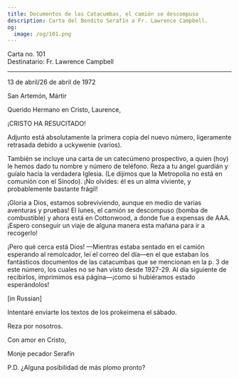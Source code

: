 ```yaml
---
title: Documentos de las Catacumbas, el camión se descompuso
description: Carta del Bendito Serafín a Fr. Lawrence Campbell.
og:
  image: /og/101.png
---
```


<div style={{textAlign:'right', fontFamily:'monospace'}}>Carta no. 101</div>
<div style={{textAlign:'left', fontFamily:'monospace'}}>Destinatario: Fr. Lawrence Campbell</div>

---

13 de abril/26 de abril de 1972

San Artemón, Mártir

Querido Hermano en Cristo, Laurence,

¡CRISTO HA RESUCITADO!

Adjunto está absolutamente la primera copia del nuevo número, ligeramente retrasada debido a uckywenie (varios).

También se incluye una carta de un catecúmeno prospectivo, a quien (hoy) le hemos dado tu nombre y número de teléfono. Reza a tu ángel guardián y guíalo hacia la verdadera Iglesia. (Le dijimos que la Metropolia no está en comunión con el Sínodo). ¡No olvides: él es un alma viviente, y probablemente bastante frágil!

¡Gloria a Dios, estamos sobreviviendo, aunque en medio de varias aventuras y pruebas! El lunes, el camión se descompuso (bomba de combustible) y ahora está en Cottonwood, a donde fue a expensas de AAA. ¡Espero conseguir un viaje de alguna manera esta mañana para ir a recogerlo!

¡Pero qué cerca está Dios! —Mientras estaba sentado en el camión esperando al remolcador, leí el correo del día—en el que estaban los fantásticos documentos de las catacumbas que se mencionan en la p. 3 de este número, los cuales no se han visto desde 1927-29. Al día siguiente de recibirlos, imprimimos esa página—¡como si hubiéramos estado esperándolos!

[in Russian]

Intentaré enviarte los textos de los prokeimena el sábado.

Reza por nosotros.

Con amor en Cristo,

Monje pecador Serafín

P.D. ¿Alguna posibilidad de más plomo pronto?